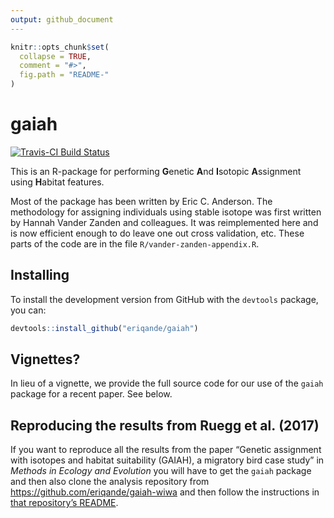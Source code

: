 ```yaml
---
output: github_document
---
```


<!-- README.md is generated from README.Rmd. Please edit that file -->

```r
knitr::opts_chunk$set(
  collapse = TRUE,
  comment = "#>",
  fig.path = "README-"
)
```


# gaiah

[![Travis-CI Build Status](https://travis-ci.org/eriqande/gaiah.svg?branch=master)](https://travis-ci.org/eriqande/gaiah)

This is an R-package for performing **G**enetic **A**nd **I**sotopic **A**ssignment using **H**abitat features.

Most of the package has been written by Eric C. Anderson.  The methodology for assigning individuals using stable isotope was first written by Hannah Vander Zanden and colleagues.  It was reimplemented here and is now efficient enough to do leave one out cross validation, etc.  These parts of the code are in the file `R/vander-zanden-appendix.R`.  

## Installing

To install the development version from GitHub with the `devtools` package, you can:
```r
devtools::install_github("eriqande/gaiah")
```

## Vignettes?
In lieu of a vignette, we provide the full source code for our use of the 
`gaiah` package for a recent paper. See below.

## Reproducing the results from Ruegg et al. (2017)

If you want to reproduce all the results from the paper "Genetic assignment
with isotopes and habitat suitability (GAIAH), a migratory bird case study"
in _Methods in Ecology and Evolution_ you will have to get the `gaiah` package
and then also clone the analysis repository from
[https://github.com/eriqande/gaiah-wiwa](https://github.com/eriqande/gaiah-wiwa)
and then follow the instructions in [that repository's README](https://github.com/eriqande/gaiah-wiwa/blob/master/README.md).
